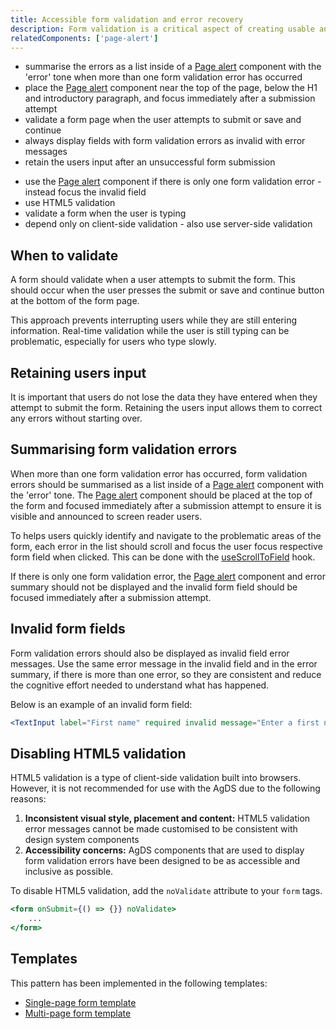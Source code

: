 ```yaml
---
title: Accessible form validation and error recovery
description: Form validation is a critical aspect of creating usable and accessible applications. By providing effective error feedback and guidance, you can help users submit accurate information while minimising frustrations.
relatedComponents: ['page-alert']
---
```


<DoHeading />

- summarise the errors as a list inside of a [Page alert](/components/page-alert) component with the 'error' tone when more than one form validation error has occurred
- place the [Page alert](/components/page-alert) component near the top of the page, below the H1 and introductory paragraph, and focus immediately after a submission attempt
- validate a form page when the user attempts to submit or save and continue
- always display fields with form validation errors as invalid with error messages
- retain the users input after an unsuccessful form submission

<DontHeading />

- use the [Page alert](/components/page-alert) component if there is only one form validation error - instead focus the invalid field
- use HTML5 validation
- validate a form when the user is typing
- depend only on client-side validation - also use server-side validation

## When to validate

A form should validate when a user attempts to submit the form. This should occur when the user presses the submit or save and continue button at the bottom of the form page.

This approach prevents interrupting users while they are still entering information. Real-time validation while the user is still typing can be problematic, especially for users who type slowly.

## Retaining users input

It is important that users do not lose the data they have entered when they attempt to submit the form. Retaining the users input allows them to correct any errors without starting over.

## Summarising form validation errors

When more than one form validation error has occurred, form validation errors should be summarised as a list inside of a [Page alert](/components/page-alert) component with the 'error' tone. The [Page alert](/components/page-alert) component should be placed at the top of the form and focused immediately after a submission attempt to ensure it is visible and announced to screen reader users.

To helps users quickly identify and navigate to the problematic areas of the form, each error in the list should scroll and focus the user focus respective form field when clicked. This can be done with the [useScrollToField](/components/field#usescrolltofield) hook.

If there is only one form validation error, the [Page alert](/components/page-alert) component and error summary should not be displayed and the invalid form field should be focused immediately after a submission attempt.

## Invalid form fields

Form validation errors should also be displayed as invalid field error messages. Use the same error message in the invalid field and in the error summary, if there is more than one error, so they are consistent and reduce the cognitive effort needed to understand what has happened.

Below is an example of an invalid form field:

```jsx live
<TextInput label="First name" required invalid message="Enter a first name" />
```

## Disabling HTML5 validation

HTML5 validation is a type of client-side validation built into browsers. However, it is not recommended for use with the AgDS due to the following reasons:

1. **Inconsistent visual style, placement and content:** HTML5 validation error messages cannot be made customised to be consistent with design system components
2. **Accessibility concerns:** AgDS components that are used to display form validation errors have been designed to be as accessible and inclusive as possible.

To disable HTML5 validation, add the `noValidate` attribute to your `form` tags.

```jsx
<form onSubmit={() => {}} noValidate>
	...
</form>
```

## Templates

This pattern has been implemented in the following templates:

- [Single-page form template](/templates/single-page-form)
- [Multi-page form template](/templates/multi-page-form)

